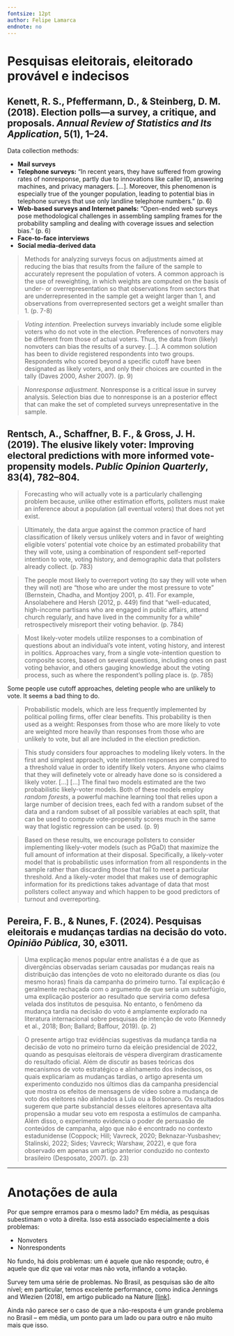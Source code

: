 ```yaml
---
fontsize: 12pt
author: Felipe Lamarca
endnote: no
---
```


# Pesquisas eleitorais, eleitorado provável e indecisos

## Kenett, R. S., Pfeffermann, D., & Steinberg, D. M. (2018). Election polls—a survey, a critique, and proposals. _Annual Review of Statistics and Its Application_, 5(1), 1–24.

Data collection methods:

- **Mail surveys**
- **Telephone surveys:** "In recent years, they have suffered from growing rates of nonresponse, partly due to innovations like caller ID, answering machines, and privacy managers. [...]. Moreover, this phenomenon is especially true of the younger population, leading to potential bias in telephone surveys that use only landline telephone numbers." (p. 6)
- **Web-based surveys and Internet panels:** "Open-ended web surveys pose methodological challenges in assembling sampling frames for the probability sampling and dealing with coverage issues and selection bias." (p. 6)
- **Face-to-face interviews**
- **Social media-derived data**

> Methods for analyzing surveys focus on adjustments aimed at reducing the bias that results from the failure of the sample to accurately represent the population of voters. A common approach is the use of reweighting, in which weights are computed on the basis of under- or overrepresentation so that observations from sectors that are underrepresented in the sample get a weight larger than 1, and observations from overrepresented sectors get a weight smaller than 1. (p. 7-8)

> _Voting intention._ Preelection surveys invariably include some eligible voters who do not vote in the election. Preferences of nonvoters may be different from those of actual voters. Thus, the data from (likely) nonvoters can bias the results of a survey. [...]. A common solution has been to divide registered respondents into two groups. Respondents who scored beyond a specific cutoff have been designated as likely voters, and only their choices are counted in the tally (Daves 2000, Asher 2007). (p. 9)

> _Nonresponse adjustment._ Nonresponse is a critical issue in survey analysis. Selection bias due to nonresponse is an a posterior effect that can make the set of completed surveys unrepresentative in the sample. 

## Rentsch, A., Schaffner, B. F., & Gross, J. H. (2019). The elusive likely voter: Improving electoral predictions with more informed vote-propensity models. _Public Opinion Quarterly_, 83(4), 782–804.

> Forecasting who will actually vote is a particularly challenging problem because, unlike other estimation efforts, pollsters must make an inference about a population (all eventual voters) that does not yet exist.

> Ultimately, the data argue against the common practice of hard classification of likely versus unlikely voters and in favor of weighting eligible voters' potential vote choice by an estimated probability that they will vote, using a combination of respondent self-reported intention to vote, voting history, and demographic data that pollsters already collect. (p. 783)

> The people most likely to overreport voting (to say they will vote when they will not) are "those who are under the most pressure to vote" (Bernstein, Chadha, and Montjoy 2001, p. 41). For example, Ansolabehere and Hersh (2012, p. 449) find that "well-educated, high-income partisans who are engaged in public affairs, attend church regularly, and have lived in the community for a while" retrospectively misreport their voting behavior. (p. 784)

> Most likely-voter models utilize responses to a combination of questions about an individual's vote intent, voting history, and interest in politics. Approaches vary, from a single vote-intention question to composite scores, based on several questions, including ones on past voting behavior, and others gauging knowledge about the voting process, such as where the respondent's polling place is. (p. 785)

Some people use cutoff approaches, deleting people who are unlikely to vote. It seems a bad thing to do.

> Probabilistic models, which are less frequently implemented by political polling firms, offer clear benefits. This probability is then used as a weight: Responses from those who are more likely to vote are weighted more heavily than responses from those who are unlikely to vote, but all are included in the election prediction.

> This study considers four approaches to modeling likely voters. In the first and simplest approach, vote intention responses are compared to a threshold value in order to identify likely voters. Anyone who claims that they will definetely vote or already have done so is considered a likely voter. [...]
> [...]
> The final two models estimated are the two probabilistic likely-voter models. Both of these models employ _random forests_, a powerful machine learning tool that relies upon a large number of decision trees, each fed with a random subset of the data and a random subset of all possible variables at each split, that can be used to compute vote-propensity scores much in the same way that logistic regression can be used. (p. 9)

> Based on these results, we encourage pollsters to consider implementing likely-voter models (such as PGaD) that maximize the full amount of information at their disposal. Specifically, a likely-voter model that is probabilistic uses information from all respondents in the sample rather than discarding those that fail to meet a particular threshold. And a likely-voter model that makes use of demographic information for its predictions takes advantage of data that most pollsters collect anyway and which happen to be good predictors of turnout and overreporting.

## Pereira, F. B., & Nunes, F. (2024). Pesquisas eleitorais e mudanças tardias na decisão do voto. _Opinião Pública_, 30, e3011.

> Uma explicação menos popular entre analistas é a de que as divergências observadas seriam causadas por mudanças reais na distribuição das intenções de voto no eleitorado durante os dias (ou mesmo horas) finais da campanha do primeiro turno. Tal explicação é geralmente rechaçada com o argumento de que seria um subterfúgio, uma explicação posterior ao resultado que serviria como defesa velada dos institutos de pesquisa. No entanto, o fenômeno da mudança tardia na decisão do voto é amplamente explorado na literatura internacional sobre pesquisas de intenção de voto (Kennedy et al., 2018; Bon; Ballard; Baffour, 2019). (p. 2)

> O presente artigo traz evidências sugestivas da mudança tardia na decisão de voto no primeiro turno da eleição presidencial de 2022, quando as pesquisas eleitorais de véspera divergiram drasticamente do resultado oficial. Além de discutir as bases teóricas dos mecanismos de voto estratégico e alinhamento dos indecisos, os quais explicariam as mudanças tardias, o artigo apresenta um experimento conduzido nos últimos dias da campanha presidencial que mostra os efeitos de mensagens de vídeo sobre a mudança de voto dos eleitores não alinhados a Lula ou a Bolsonaro. Os resultados sugerem que parte substancial desses eleitores apresentava alta propensão a mudar seu voto em resposta a estímulos de campanha. Além disso, o experimento evidencia o poder de persuasão de conteúdos de campanha, algo que não é encontrado no contexto estadunidense (Coppock; Hill; Vavreck, 2020; Beknazar-Yusbashev; Stalinski, 2022; Sides; Vavreck; Warshaw, 2022), e que fora observado em apenas um artigo anterior conduzido no contexto brasileiro (Desposato, 2007). (p. 23)

---

# Anotações de aula

Por que sempre erramos para o mesmo lado? Em média, as pesquisas subestimam o voto à direita. Isso está associado especialmente a dois problemas:

- Nonvoters
- Nonrespondents 

No fundo, há dois problemas: um é aquele que não responde; outro, é aquele que diz que vai votar mas não vota, inflando a votação.

Survey tem uma série de problemas. No Brasil, as pesquisas são de alto nível; em particular, temos excelente performance, como indica Jennings and Wlezien (2018), em artigo publicado na Nature [[link]](https://www.nature.com/articles/s41562-018-0315-6). 

Ainda não parece ser o caso de que a não-resposta é um grande problema no Brasil -- em média, um ponto para um lado ou para outro e não muito mais que isso. 